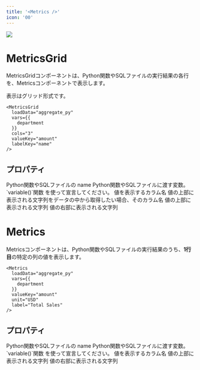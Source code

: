 ```yaml
---
title: '<Metrics />'
icon: '00'
---
```


<Frame>
  <img src="/assets/images/pages/metrics.jpg" />
</Frame>

# MetricsGrid

MetricsGridコンポーネントは、Python関数やSQLファイルの実行結果の各行を、Metricsコンポーネントで表示します。

表示はグリッド形式です。

```tsx
<MetricsGrid 
  loadData="aggregate_py" 
  vars={{
    department
  }}
  cols="3"
  valueKey="amount" 
  labelKey="name" 
/>
```

## プロパティ

<ParamField path="loadData" type="string" required>
  Python関数やSQLファイルの name
</ParamField>

<ParamField path="vars" type="{ [key: string]: Variable }">
  Python関数やSQLファイルに渡す変数。 `variable()`関数 を使って宣言してください。
</ParamField>

<ParamField path="valueKey" type="string">
  値を表示するカラム名
</ParamField>

<ParamField path="labelKey" type="string">
  値の上部に表示される文字列をデータの中から取得したい場合、そのカラム名
</ParamField>

<ParamField path="label" type="string">
  値の上部に表示される文字列
</ParamField>

<ParamField path="unit" type="string">
  値の右部に表示される文字列
</ParamField>

# Metrics

Metricsコンポーネントは、Python関数やSQLファイルの実行結果のうち、**1行目**の特定の列の値を表示します。

```tsx
<Metrics 
  loadData="aggregate_py"
  vars={{
    department
  }}
  valueKey="amount" 
  unit="USD"
  label="Total Sales"
/>
```
## プロパティ

<ParamField path="loadData" type="string" required>
  Python関数やSQLファイルの name
</ParamField>

<ParamField path="vars" type="{ [key: string]: Variable }">
  Python関数やSQLファイルに渡す変数。 `variable()`関数 を使って宣言してください。
</ParamField>

<ParamField path="valueKey" type="string">
  値を表示するカラム名
</ParamField>

<ParamField path="label" type="string">
  値の上部に表示される文字列
</ParamField>

<ParamField path="unit" type="string">
  値の右部に表示される文字列
</ParamField>